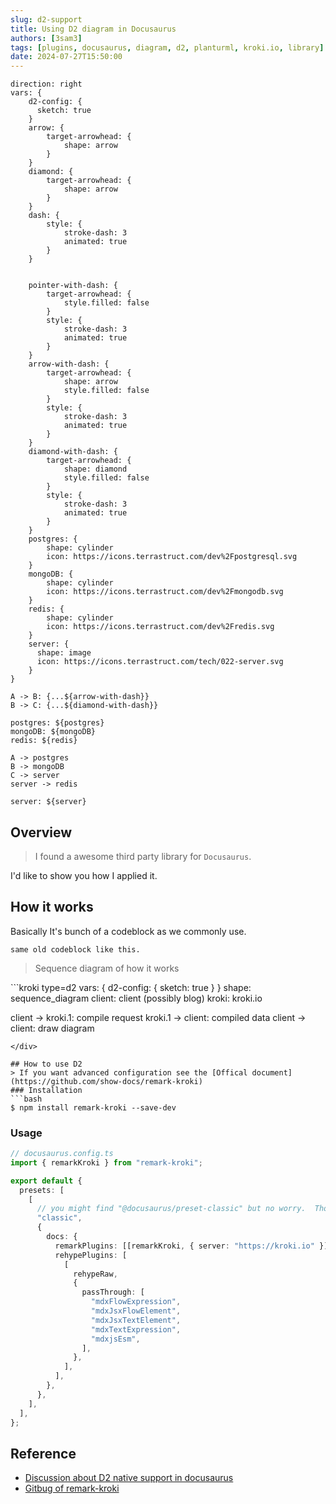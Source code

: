 ```yaml
---
slug: d2-support
title: Using D2 diagram in Docusaurus
authors: [3sam3]
tags: [plugins, docusaurus, diagram, d2, planturml, kroki.io, library]
date: 2024-07-27T15:50:00
---
```


```kroki type=d2
direction: right
vars: {
    d2-config: {
      sketch: true
    }
	arrow: {
		target-arrowhead: {
			shape: arrow
		}
	}
	diamond: {
		target-arrowhead: {
			shape: arrow
		}
	}
	dash: {
		style: {
			stroke-dash: 3
			animated: true
		}
	}


	pointer-with-dash: {
		target-arrowhead: {
			style.filled: false
		}
		style: {
			stroke-dash: 3
			animated: true
		}
	}
	arrow-with-dash: {
		target-arrowhead: {
			shape: arrow
			style.filled: false
		}
		style: {
			stroke-dash: 3
			animated: true
		}
	}
	diamond-with-dash: {
		target-arrowhead: {
			shape: diamond
			style.filled: false
		}
		style: {
			stroke-dash: 3
			animated: true
		}
	}
	postgres: {
		shape: cylinder
		icon: https://icons.terrastruct.com/dev%2Fpostgresql.svg
	}
	mongoDB: {
		shape: cylinder
		icon: https://icons.terrastruct.com/dev%2Fmongodb.svg
	}
	redis: {
		shape: cylinder
		icon: https://icons.terrastruct.com/dev%2Fredis.svg
	}
	server: {
      shape: image
      icon: https://icons.terrastruct.com/tech/022-server.svg
    }
}

A -> B: {...${arrow-with-dash}}
B -> C: {...${diamond-with-dash}}

postgres: ${postgres}
mongoDB: ${mongoDB}
redis: ${redis}

A -> postgres
B -> mongoDB
C -> server
server -> redis

server: ${server}

```

## Overview

> I found a awesome third party library for `Docusaurus`.

I'd like to show you how I applied it.

## How it works

Basically It's bunch of a codeblock as we commonly use.

```text showLineNumbers
same old codeblock like this.
```

> Sequence diagram of how it works

<div style={{width: '70%', flex: true, justifyContent: "center"}}>
```kroki type=d2
vars: {
  d2-config: {
    sketch: true
  }
}
shape: sequence_diagram
client: client (possibly blog)
kroki: kroki.io

client -> kroki.1: compile request
kroki.1 -> client: compiled data
client -> client: draw diagram

````
</div>

## How to use D2
> If you want advanced configuration see the [Offical document](https://github.com/show-docs/remark-kroki)
### Installation
```bash
$ npm install remark-kroki --save-dev
````

### Usage

```ts
// docusaurus.config.ts
import { remarkKroki } from "remark-kroki";

export default {
  presets: [
    [
      // you might find "@docusaurus/preset-classic" but no worry.  Those are same thing.
      "classic",
      {
        docs: {
          remarkPlugins: [[remarkKroki, { server: "https://kroki.io" }]],
          rehypePlugins: [
            [
              rehypeRaw,
              {
                passThrough: [
                  "mdxFlowExpression",
                  "mdxJsxFlowElement",
                  "mdxJsxTextElement",
                  "mdxTextExpression",
                  "mdxjsEsm",
                ],
              },
            ],
          ],
        },
      },
    ],
  ],
};
```

## Reference

- [Discussion about D2 native support in docusaurus](https://github.com/facebook/docusaurus/discussions/9608)
- [Gitbug of remark-kroki](https://github.com/show-docs/remark-kroki)

